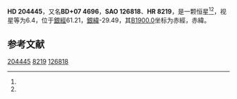 {{Starbox begin
| name = HD 204445
}}
{{Starbox observe
| epoch = [[J2000.0|J2000.0]]
| constell = {{星座名待查}}<ref name=SIMBAD>{{cite web
 | url=http://simbad.u-strasbg.fr/simbad/sim-id?Ident=HR+8219
 | title =Pulsating variable Star
 | publisher=Centre de Données astronomiques de Strasbourg
 | work=SIMBAD
 | accessdate=2012-07-13}}</ref><ref name=DATA>{{cite web
 | url=http://vizier.u-strasbg.fr/viz-bin/VizieR-5?-out.add=.&-source=5050&-corr=PK=HR&-out.max=9999&HR=8219
 | title=VizieR Detailed Page
 | accessdate=2012-07-13
 | archive-date=2016-03-04
 | archive-url=https://web.archive.org/web/20160304235332/http://vizier.u-strasbg.fr/viz-bin/VizieR-5?-out.add=.&-source=5050&-corr=PK=HR&-out.max=9999&HR=8219
 | dead-url=no
 }}</ref>
| 星官 = 
| ra = {{RA|21|28|24.8}}<ref name=SIMBAD /><ref name=DATA />
| dec = {{DEC|+8|11|44}}<ref name=SIMBAD /><ref name=DATA />
| appmag_v = 6.4<ref name=SIMBAD /><ref name=DATA />
}}
{{Starbox character
| class = M1<ref name=SIMBAD /><ref name=DATA />
| b-v = 1.64<ref name=SIMBAD /><ref name=DATA />
| u-b = 1.9<ref name=SIMBAD /><ref name=DATA />
| r-i = 0.93E<ref name=SIMBAD /><ref name=DATA />
| variable = 
}}
{{Starbox astrometry
| radial_v = 1.9
| prop_mo_ra = -6
| parallax = 
| p_error = 
}}
{{Starbox catalog
| names =BD+07 4696，[[SAO星表|SAO]] 126818，[[HD星表|HD]] 204445，[[HR星表|HR]] 8219}}
{{Starbox reference |Simbad=HR+8219}}
{{Starbox end}}

'''HD 204445'''，又名'''BD+07 4696'''，'''SAO 126818'''、'''HR 8219'''，是一颗恒星<ref name=SIMBAD /><ref name=DATA />，视星等为6.4，位于[[銀道座標系|銀經]]61.21，[[銀道座標系|銀緯]]-29.49，其[[B1900.0|B1900.0]]坐标为赤經{{RA|21|23|29}}，赤緯{{DEC|+7|-29.49|38}}。

== 参考文献 ==
{{reflist}}

{{star-stub}}

[[Category:HD和HDE天體|204445]]
[[Category:HR天體|8219]]
[[Category:SAO天體|126818]]